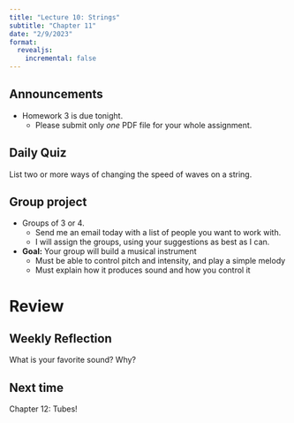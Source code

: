 ```yaml
---
title: "Lecture 10: Strings"
subtitle: "Chapter 11"
date: "2/9/2023"
format:
  revealjs:
    incremental: false
---
```


## Announcements

- Homework 3 is due tonight.
  - Please submit only *one* PDF file for your whole assignment.

## Daily Quiz

List two or more ways of changing the speed of waves on a string.

## Group project

<!-- TODO points, etc. -->
- Groups of 3 or 4.
  - Send me an email today with a list of people you want to work with.
  - I will assign the groups, using your suggestions as best as I can.
- **Goal:** Your group will build a musical instrument
  - Must be able to control pitch and intensity, and play a simple melody
  - Must explain how it produces sound and how you control it

# Review

## Weekly Reflection

What is your favorite sound? Why?

## Next time

Chapter 12: Tubes!
